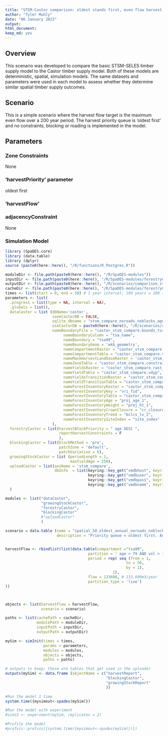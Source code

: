 ```yaml
---
title: "STSM-Castor comparison: oldest stands first, even flow harvest, no blocking, no roads."
author: "Tyler Muhly"
date: "06 January 2023"
output:
html_document: 
keep_md: yes
---
```


<!--
Copyright 2023 Province of British Columbia
 
Licensed under the Apache License, Version 2.0 (the "License");
you may not use this file except in compliance with the License.
You may obtain a copy of the License at
 
http://www.apache.org/licenses/LICENSE-2.0
 
Unless required by applicable law or agreed to in writing, software distributed under the License is distributed on an "AS IS" BASIS,
WITHOUT WARRANTIES OR CONDITIONS OF ANY KIND, either express or implied.
See the License for the specific language governing permissions and limitations under the License.-->

## Overview
This scenario was developed to compare the basic STSM-SELES timber supply model to the Castor timber supply model. Both of these models are deterministic, spatial, simulation models. The same datasets and parameters were used in each model to assess whether they determine similar spatial timber supply outcomes. 

## Scenario
This is a simple scenario where the harvest flow target is the maximum even flow over a 200 year period. The harvest priority queue is 'oldest first' and no constraints, blocking or roading is implemented in the model. 


## Parameters 
### Zone Constraints
None

### 'harvestPriority' parameter 
oldest first 

### 'harvestFlow'

### adjacencyConstraint
None

### Simulation Model

```r
library (SpaDES.core)
library (data.table)
library (dplyr)
source (paste0(here::here(), "/R/functions/R_Postgres.R"))

moduleDir <- file.path(paste0(here::here(), "/R/SpaDES-modules"))
inputDir <- file.path(paste0(here::here(), "/R/SpaDES-modules/forestryCastor/inputs")) %>% reproducible::checkPath(create = TRUE)
outputDir <- file.path(paste0(here::here(), "/R/scenarios/comparison_stsm/outputs"))
cacheDir <- file.path(paste0(here::here(), "/R/SpaDES-modules/forestryCastor"))
times <- list(start = 0, end = 50) # 1 year interval; 100 years = 100 intervals
parameters <- list(
  .progress = list(type = NA, interval = NA),
  .globals = list(),
  dataCastor = list (dbName='castor',
                     saveCastorDB = FALSE,
                     sqlite_dbname = "stsm_compare_noroads_noblocks_age0",
                     useCastorDB = paste0(here::here(), "/R/scenarios/comparison_stsm/stsm_compare_noroads_noblocks_castordb_age0.sqlite"),
                     nameBoundaryFile = "castor_stsm_compare.bounds_tsa99", 
                          nameBoundaryColumn = "tsa_name", 
                          nameBoundary = "tsa99", 
                          nameBoundaryGeom = 'wkb_geometry',
                          nameCompartmentRaster = "castor_stsm_compare.rast_bounds_tsa99", 
                          nameCompartmentTable = "castor_stsm_compare.vat_bounds_tsa99", 
                          nameMaskHarvestLandbaseRaster = 'castor_stsm_compare.rast_thlb', 
                          nameZoneTable = "castor_stsm_compare.constraints", 
                          nameYieldsRaster = "castor_stsm_compare.rast_ycid_vdyp", 
                          nameYieldTable = "castor_stsm_compare.vdyp", 
                          nameYieldsTransitionRaster = "castor_stsm_compare.rast_ycid_tipsy", 
                          nameYieldTransitionTable = "castor_stsm_compare.tipsy", 
                          nameForestInventoryRaster = "castor_stsm_compare.rast_vri_id", 
                          nameForestInventoryKey = "vri_fid", 
                          nameForestInventoryTable = "castor_stsm_compare.vri",
                          nameForestInventoryAge = "proj_age_1",  
                          nameForestInventoryHeight = "proj_ht_1",
                          nameForestInventoryCrownClosure = "cr_closure",                             
                          nameForestInventoryTreed = "bclcs_lv_2",
                          nameForestInventorySiteIndex = "site_index"    
                     ),
  forestryCastor = list(harvestBlockPriority = " age DESC ", 
                        reportHarvestConstraints = F
                        ),
  blockingCastor = list(blockMethod = 'pre',
                        patchZone = 'default',
                        patchVariation = 6),
  growingStockCastor = list (periodLength = 1,
                             maxYieldAge = 250),
  uploadCastor = list(aoiName = 'stsm_compare',
                      dbInfo  = list(keyring::key_get("vmdbhost", keyring="postgreSQL"), 
                                     keyring::key_get("vmdbuser", keyring="postgreSQL"), 
                                     keyring::key_get("vmdbpass", keyring="postgreSQL"),  
                                     keyring::key_get("vmdbname", keyring="postgreSQL")))
  )

modules <- list("dataCastor", 
                "growingStockCastor", 
                "forestryCastor", 
                "blockingCastor"
                #"uploadCastor"
                )

scenario = data.table (name = "spatial_50_oldest_annual_noroads_noblocks_133600",
                       description = "Priority queue = oldest first. Adjacency constraint = None. No roads or blocks. Maximum even live harvest flow: 133,600 m3/year. Minimum harvest age = 80 and minimum harvest volume = 150")


harvestFlow <- rbindlist(list(data.table(compartment ="tsa99",
                                     partition = ' age > 79 AND vol > 149 ', 
                                     period = rep( seq (from = 1,
                                                      to = 50, 
                                                      by = 1),
                                                1), 
                                     flow = 133600, # 133,600m3/year 
                                     partition_type = 'live') 
))



objects <- list(harvestFlow = harvestFlow, 
                scenario = scenario)

paths <- list(cachePath = cacheDir,
              modulePath = moduleDir,
              inputPath = inputDir,
              outputPath = outputDir)

mySim <- simInit(times = times, 
                 params = parameters, 
                 modules = modules,
                 objects = objects, 
                 paths = paths)

# outputs to keep; these are tables that get used in the uploader
outputs(mySim) <- data.frame (objectName = c("harvestReport",
                                             "blockingCastor",
                                             "growingStockReport"
                                             ))

#Run the model 1 time
system.time({mysimout<-spades(mySim)})

#Run the model with experiment
#sims3 <- experiment(mySim, replicates = 2)

#Profile the model
#profvis::profvis({system.time({mysimout<-spades(mySim)})})


```



